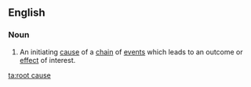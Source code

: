 ==English==

===Noun===
{{en-noun|sg=[[root]] [[cause]]}}

# {{idiom}} An initiating [[cause]] of a [[chain]] of [[event]]s which leads to an outcome or [[effect]] of interest.

[[ta:root cause]]
